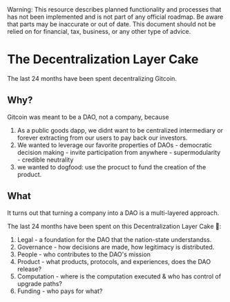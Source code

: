 
<Callout type="warning">
  Warning: This resource describes planned functionality and processes that has
  not been implemented and is not part of any official roadmap. Be aware that parts may be inaccurate or out of
  date.  This document should not be relied on for financial, tax, business, or any other type of advice.
</Callout>

# The Decentralization Layer Cake

The last 24 months have been spent decentralizing Gitcoin.

## Why?

Gitcoin was meant to be a DAO, not a company, because

1. As a public goods dapp, we didnt want to be centralized intermediary or forever extracting from our users to pay back our investors.  
2. We wanted to leverage our favorite properties of DAOs
		- democratic decision making
		- invite participation from anywhere
		- supermodularity
		- credible neutrality
3. we wanted to dogfood: use the procuct to fund the creation of the product.

## What

It turns out that turning a company into a DAO is a multi-layered approach.

The last 24 months have been spent on this Decentralization Layer Cake 🎂: 

1. Legal - a foundation for the DAO that the nation-state understandss.
2. Governance - how decisions are made, how legitimacy is distributed.
3. People - who contributes to the DAO's mission
4. Product - what products, protocols, and experiences, does the DAO release?
5. Computation - where is the computation executed & who has control of upgrade paths?
6. Funding - who pays for what?
